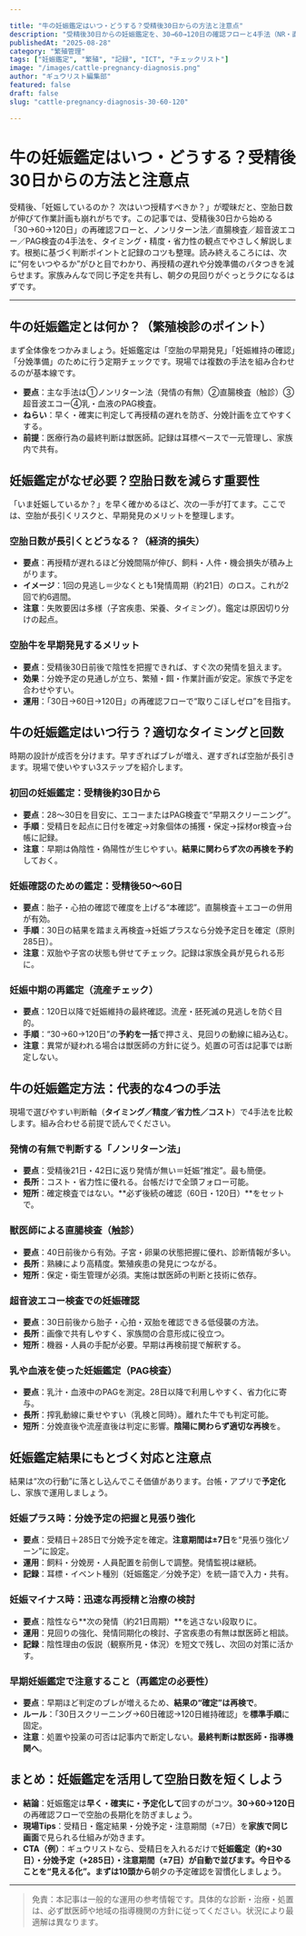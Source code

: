 ```yaml
---

title: "牛の妊娠鑑定はいつ・どうする？受精後30日からの方法と注意点"
description: "受精後30日からの妊娠鑑定を、30→60→120日の確認フローと4手法（NR・直腸・エコー・PAG）比較でやさしく解説。空胎日数を短くする実践ガイド。"
publishedAt: "2025-08-28"
category: "繁殖管理"
tags: ["妊娠鑑定", "繁殖", "記録", "ICT", "チェックリスト"]
image: "/images/cattle-pregnancy-diagnosis.png"
author: "ギュウリスト編集部"
featured: false
draft: false
slug: "cattle-pregnancy-diagnosis-30-60-120"

---
```


# 牛の妊娠鑑定はいつ・どうする？受精後30日からの方法と注意点

受精後、「妊娠しているのか？ 次はいつ授精すべきか？」が曖昧だと、空胎日数が伸びて作業計画も崩れがちです。この記事では、受精後30日から始める「30→60→120日」の再確認フローと、ノンリターン法／直腸検査／超音波エコー／PAG検査の4手法を、タイミング・精度・省力性の観点でやさしく解説します。根拠に基づく判断ポイントと記録のコツも整理。読み終えるころには、次に“何をいつやるか”がひと目でわかり、再授精の遅れや分娩準備のバタつきを減らせます。家族みんなで同じ予定を共有し、朝夕の見回りがぐっとラクになるはずです。

---

## 牛の妊娠鑑定とは何か？（繁殖検診のポイント）

まず全体像をつかみましょう。妊娠鑑定は「空胎の早期発見」「妊娠維持の確認」「分娩準備」のために行う定期チェックです。現場では複数の手法を組み合わせるのが基本線です。

* **要点**：主な手法は①ノンリターン法（発情の有無）②直腸検査（触診）③超音波エコー④乳・血液のPAG検査。
* **ねらい**：早く・確実に判定して再授精の遅れを防ぎ、分娩計画を立てやすくする。
* **前提**：医療行為の最終判断は獣医師。記録は耳標ベースで一元管理し、家族内で共有。

## 妊娠鑑定がなぜ必要？空胎日数を減らす重要性

「いま妊娠しているか？」を早く確かめるほど、次の一手が打てます。ここでは、空胎が長引くリスクと、早期発見のメリットを整理します。

### 空胎日数が長引くとどうなる？（経済的損失）

* **要点**：再授精が遅れるほど分娩間隔が伸び、飼料・人件・機会損失が積み上がります。
* **イメージ**：1回の見逃し＝少なくとも1発情周期（約21日）のロス。これが2回で約6週間。
* **注意**：失敗要因は多様（子宮疾患、栄養、タイミング）。鑑定は原因切り分けの起点。

### 空胎牛を早期発見するメリット

* **要点**：受精後30日前後で陰性を把握できれば、すぐ次の発情を狙えます。
* **効果**：分娩予定の見通しが立ち、繁殖・餌・作業計画が安定。家族で予定を合わせやすい。
* **運用**：「30日→60日→120日」の再確認フローで“取りこぼしゼロ”を目指す。

## 牛の妊娠鑑定はいつ行う？適切なタイミングと回数

時期の設計が成否を分けます。早すぎればブレが増え、遅すぎれば空胎が長引きます。現場で使いやすい3ステップを紹介します。

### 初回の妊娠鑑定：受精後約30日から

* **要点**：28～30日を目安に、エコーまたはPAG検査で“早期スクリーニング”。
* **手順**：受精日を起点に日付を確定→対象個体の捕獲・保定→採材or検査→台帳に記録。
* **注意**：早期は偽陰性・偽陽性が生じやすい。**結果に関わらず次の再検を予約**しておく。

### 妊娠確認のための鑑定：受精後50～60日

* **要点**：胎子・心拍の確認で確度を上げる“本確認”。直腸検査＋エコーの併用が有効。
* **手順**：30日の結果を踏まえ再検査→妊娠プラスなら分娩予定日を確定（原則285日）。
* **注意**：双胎や子宮の状態も併せてチェック。記録は家族全員が見られる形に。

### 妊娠中期の再鑑定（流産チェック）

* **要点**：120日以降で妊娠維持の最終確認。流産・胚死滅の見逃しを防ぐ目的。
* **手順**：“30→60→120日”の**予約を一括**で押さえ、見回りの動線に組み込む。
* **注意**：異常が疑われる場合は獣医師の方針に従う。処置の可否は記事では断定しない。

## 牛の妊娠鑑定方法：代表的な4つの手法

現場で選びやすい判断軸（**タイミング／精度／省力性／コスト**）で4手法を比較します。組み合わせる前提で読んでください。

### 発情の有無で判断する「ノンリターン法」

* **要点**：受精後21日・42日に返り発情が無い＝妊娠“推定”。最も簡便。
* **長所**：コスト・省力性に優れる。台帳だけで全頭フォロー可能。
* **短所**：確定検査ではない。\*\*必ず後続の確認（60日・120日）\*\*をセットで。

### 獣医師による直腸検査（触診）

* **要点**：40日前後から有効。子宮・卵巣の状態把握に優れ、診断情報が多い。
* **長所**：熟練により高精度。繁殖疾患の発見につながる。
* **短所**：保定・衛生管理が必須。実施は獣医師の判断と技術に依存。

### 超音波エコー検査での妊娠確認

* **要点**：30日前後から胎子・心拍・双胎を確認できる低侵襲の方法。
* **長所**：画像で共有しやすく、家族間の合意形成に役立つ。
* **短所**：機器・人員の手配が必要。早期は再検前提で解釈する。

### 乳や血液を使った妊娠鑑定（PAG検査）

* **要点**：乳汁・血液中のPAGを測定。28日以降で利用しやすく、省力化に寄与。
* **長所**：搾乳動線に乗せやすい（乳検と同時）。離れた牛でも判定可能。
* **短所**：分娩直後や流産直後は判定に影響。**陰陽に関わらず適切な再検**を。

## 妊娠鑑定結果にもとづく対応と注意点

結果は“次の行動”に落とし込んでこそ価値があります。台帳・アプリで**予定化**し、家族で運用しましょう。

### 妊娠プラス時：分娩予定の把握と見張り強化

* **要点**：受精日＋285日で分娩予定を確定。**注意期間は±7日**を“見張り強化ゾーン”に設定。
* **運用**：飼料・分娩房・人員配置を前倒しで調整。発情監視は継続。
* **記録**：耳標・イベント種別（妊娠鑑定／分娩予定）を統一語で入力・共有。

### 妊娠マイナス時：迅速な再授精と治療の検討

* **要点**：陰性なら\*\*次の発情（約21日周期）\*\*を逃さない段取りに。
* **運用**：見回りの強化、発情同期化の検討、子宮疾患の有無は獣医師と相談。
* **記録**：陰性理由の仮説（観察所見・体況）を短文で残し、次回の対策に活かす。

### 早期妊娠鑑定で注意すること（再鑑定の必要性）

* **要点**：早期ほど判定のブレが増えるため、**結果の“確定”は再検で**。
* **ルール**：「30日スクリーニング→60日確認→120日維持確認」を**標準手順**に固定。
* **注意**：処置や投薬の可否は記事内で断定しない。**最終判断は獣医師・指導機関へ**。

## まとめ：妊娠鑑定を活用して空胎日数を短くしよう

* **結論**：妊娠鑑定は**早く・確実に・予定化して**回すのがコツ。**30→60→120日**の再確認フローで空胎の長期化を防ぎましょう。
* **現場Tips**：受精日・鑑定結果・分娩予定・注意期間（±7日）を**家族で同じ画面**で見られる仕組みが効きます。
* **CTA（例）**：ギュウリストなら、受精日を入れるだけで**妊娠鑑定（約+30日）・分娩予定（+285日）・注意期間（±7日）**が自動で並びます。**今日やること**を“見える化”。まずは**10頭から**朝夕の予定確認を習慣化しましょう。

---

> 免責：本記事は一般的な運用の参考情報です。具体的な診断・治療・処置は、必ず獣医師や地域の指導機関の方針に従ってください。状況により最適解は異なります。
